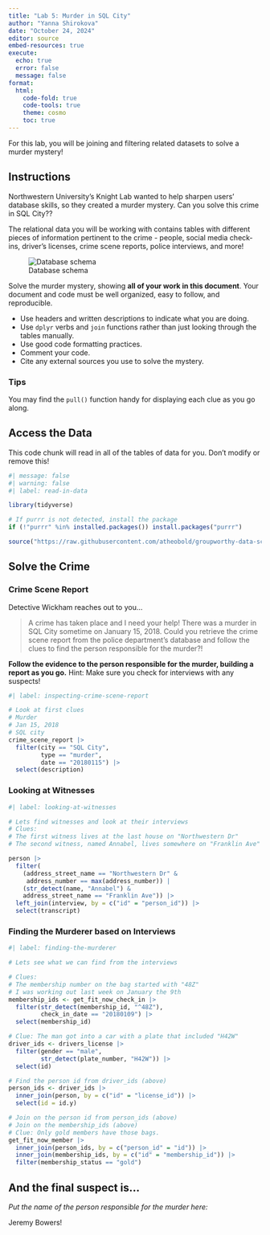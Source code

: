 ```yaml
---
title: "Lab 5: Murder in SQL City"
author: "Yanna Shirokova"
date: "October 24, 2024"
editor: source
embed-resources: true
execute:
  echo: true
  error: false
  message: false
format: 
  html:
    code-fold: true
    code-tools: true
    theme: cosmo
    toc: true
---
```


For this lab, you will be joining and filtering related datasets to solve a murder mystery!

## Instructions

Northwestern University's Knight Lab wanted to help sharpen users' database skills, so they created a murder mystery. Can you solve this crime in SQL City??

The relational data you will be working with contains tables with different pieces of information pertinent to the crime - people, social media check-ins, driver's licenses, crime scene reports, police interviews, and more!

![Database schema](https://mystery.knightlab.com/schema.png)

Solve the murder mystery, showing **all of your work in this document**. Your document and code must be well organized, easy to follow, and reproducible.

+ Use headers and written descriptions to indicate what you are doing.
+ Use `dplyr` verbs and `join` functions rather than just looking through the tables manually.
+ Use good code formatting practices.
+ Comment your code.
+ Cite any external sources you use to solve the mystery.

### Tips 

You may find the `pull()` function handy for displaying each clue as you go along.


## Access the Data

This code chunk will read in all of the tables of data for you. Don't modify or remove this!

```r
#| message: false
#| warning: false
#| label: read-in-data

library(tidyverse)

# If purrr is not detected, install the package
if (!"purrr" %in% installed.packages()) install.packages("purrr")

source("https://raw.githubusercontent.com/atheobold/groupworthy-data-science/main/labs/instructions/lab-5-setup.R")
```

## Solve the Crime

### Crime Scene Report

Detective Wickham reaches out to you...

> A crime has taken place and I need your help! There was a murder in SQL City sometime on January 15, 2018. Could you retrieve the crime scene report from the police department’s database and follow the clues to find the person responsible for the murder?!

**Follow the evidence to the person responsible for the murder, building a report as you go.**
Hint: Make sure you check for interviews with any suspects!

```r
#| label: inspecting-crime-scene-report

# Look at first clues
# Murder
# Jan 15, 2018
# SQL city
crime_scene_report |>
  filter(city == "SQL City", 
         type == "murder", 
         date == "20180115") |>
  select(description)

```
### Looking at Witnesses
```r
#| label: looking-at-witnesses

# Lets find witnesses and look at their interviews
# Clues:
# The first witness lives at the last house on "Northwestern Dr"
# The second witness, named Annabel, lives somewhere on "Franklin Ave"

person |>
  filter(
    (address_street_name == "Northwestern Dr" & 
     address_number == max(address_number)) | 
    (str_detect(name, "Annabel") &
    address_street_name == "Franklin Ave")) |>
  left_join(interview, by = c("id" = "person_id")) |>
  select(transcript)

```
### Finding the Murderer based on Interviews
```r
#| label: finding-the-murderer

# Lets see what we can find from the interviews

# Clues: 
# The membership number on the bag started with "48Z"
# I was working out last week on January the 9th
membership_ids <- get_fit_now_check_in |>
  filter(str_detect(membership_id, "^48Z"),
         check_in_date == "20180109") |>
  select(membership_id)

# Clue: The man got into a car with a plate that included "H42W"
driver_ids <- drivers_license |>
  filter(gender == "male", 
         str_detect(plate_number, "H42W")) |>
  select(id)

# Find the person id from driver_ids (above)
person_ids <- driver_ids |>
  inner_join(person, by = c("id" = "license_id")) |>
  select(id = id.y)

# Join on the person id from person_ids (above)
# Join on the membership_ids (above)
# Clue: Only gold members have those bags. 
get_fit_now_member |>
  inner_join(person_ids, by = c("person_id" = "id")) |>
  inner_join(membership_ids, by = c("id" = "membership_id")) |>
  filter(membership_status == "gold")

```

## And the final suspect is... 

*Put the name of the person responsible for the murder here:*

Jeremy Bowers!
